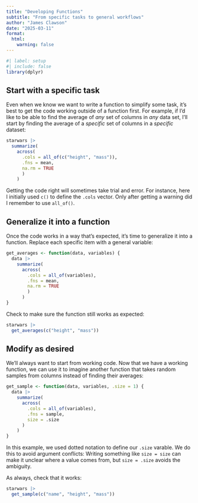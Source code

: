 ```yaml
---
title: "Developing Functions"
subtitle: "From specific tasks to general workflows"
author: "James Clawson"
date: "2025-03-11"
format: 
  html:
    warning: false
---
```


```r
#| label: setup
#| include: false
library(dplyr)
```

## Start with a specific task

Even when we know we want to write a function to simplify some task, it's best to get the code working outside of a function first. For example, if I'd like to be able to find the average of *any* set of columns in *any* data set, I'll start by finding the average of a *specific* set of columns in a *specific* dataset:

```r
starwars |> 
  summarize(
    across(
      .cols = all_of(c("height", "mass")), 
      .fns = mean, 
      na.rm = TRUE
      )
    )
```

Getting the code right will sometimes take trial and error. For instance, here I initially used `c()` to define the `.cols` vector. Only after getting a warning did I remember to use `all_of()`.

## Generalize it into a function

Once the code works in a way that's expected, it's time to generalize it into a function. Replace each specific item with a general variable:

```r
get_averages <- function(data, variables) {
  data |> 
    summarize(
      across(
        .cols = all_of(variables), 
        .fns = mean, 
        na.rm = TRUE
        )
      )
}
```

Check to make sure the function still works as expected:

```r
starwars |> 
  get_averages(c("height", "mass"))
```

## Modify as desired

We'll always want to start from working code. Now that we have a working function, we can use it to imagine another function that takes random samples from columns instead of finding their averages:

```r
get_sample <- function(data, variables, .size = 1) {
  data |> 
    summarize(
      across(
        .cols = all_of(variables), 
        .fns = sample, 
        size = .size
      )
    )
}
```

In this example, we used dotted notation to define our `.size` varable. We do this to avoid argument conflicts: Writing something like `size = size` can make it unclear where a value comes from, but `size = .size` avoids the ambiguity.

As always, check that it works:
```r
starwars |> 
  get_sample(c("name", "height", "mass"))
```
